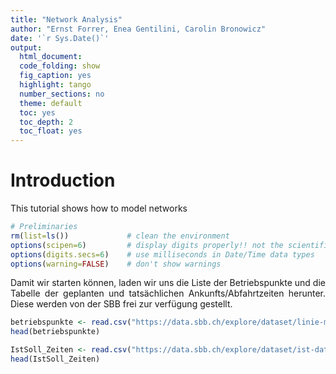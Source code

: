---
title: "Network Analysis"
author: "Ernst Forrer, Enea Gentilini, Carolin Bronowicz"
date: '`r Sys.Date()`'
output: 
  html_document:
  code_folding: show
  fig_caption: yes
  highlight: tango
  number_sections: no
  theme: default
  toc: yes
  toc_depth: 2
  toc_float: yes
---
  
<style>
  body {text-align: justify}
</style>
  
  
# Introduction
  
  This tutorial shows how to model networks


```{r, echo=FALSE}
# Preliminaries
rm(list=ls())             # clean the environment
options(scipen=6)         # display digits properly!! not the scientific version
options(digits.secs=6)    # use milliseconds in Date/Time data types
options(warning=FALSE)    # don't show warnings
```

Damit wir starten können, laden wir uns die Liste der Betriebspunkte und die Tabelle der geplanten und tatsächlichen Ankunfts/Abfahrtzeiten herunter. Diese werden von der SBB frei zur verfügung gestellt.

```{r}
betriebspunkte <- read.csv("https://data.sbb.ch/explore/dataset/linie-mit-betriebspunkten/download/?format=csv&timezone=Europe/Berlin&lang=de&use_labels_for_header=true&csv_separator=%3B", sep=";")
head(betriebspunkte)

IstSoll_Zeiten <- read.csv("https://data.sbb.ch/explore/dataset/ist-daten-sbb/download/?format=csv&timezone=Europe/Berlin&lang=de&use_labels_for_header=true&csv_separator=%3B", sep=";")
head(IstSoll_Zeiten)
```